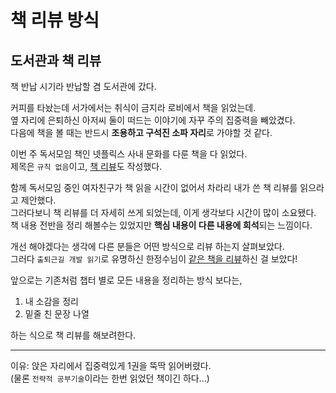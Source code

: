 
# 책 리뷰 방식

<Authors date="2022년 11월 03일(목)">
  <Author name="김영찬" link="https://twitter.com/shuding_" />
</Authors>

## 도서관과 책 리뷰

책 반납 시기라 반납할 겸 도서관에 갔다.

커피를 타놨는데 서가에서는 취식이 금지라 로비에서 책을 읽었는데.  
옆 자리에 은퇴하신 아저씨 둘이 떠드는 이야기에 자꾸 주의 집중력을 빼았겼다.  
다음에 책을 볼 때는 반드시 **조용하고 구석진 소파 자리**로 가야할 것 같다.

이번 주 독서모임 책인 넷플릭스 사내 문화를 다룬 책을 다 읽었다.  
제목은 `규칙 없음`이고, [책 리뷰](../knowldege/books/no-rules-rules)도 작성했다.

함께 독서모임 중인 여자친구가 책 읽을 시간이 없어서 차라리 내가 쓴 책 리뷰를 읽으라고 제안했다.  
그러다보니 책 리뷰를 더 자세히 쓰게 되었는데, 이게 생각보다 시간이 많이 소요됐다.  
책 내용 전반을 정리 해볼수는 있었지만 **핵심 내용이 다른 내용에 희석**되는 느낌이다.

개선 해야겠다는 생각에 다른 분들은 어떤 방식으로 리뷰 하는지 살펴보았다.  
그러다 `출퇴근길 개발 읽기`로 유명하신 한정수님이 [같은 책을 리뷰](https://ryan-han.com/post/review/no_rules_rules/)하신 걸 보았다!

앞으로는 기존처럼 챕터 별로 모든 내용을 정리하는 방식 보다는,

1. 내 소감을 정리
2. 밑줄 친 문장 나열

하는 식으로 책 리뷰를 해보려한다.

---

이유: 앉은 자리에서 집중력있게 1권을 뚝딱 읽어버렸다.  
(물론 `전략적 공부기술`이라는 한번 읽었던 책이긴 하다...)
